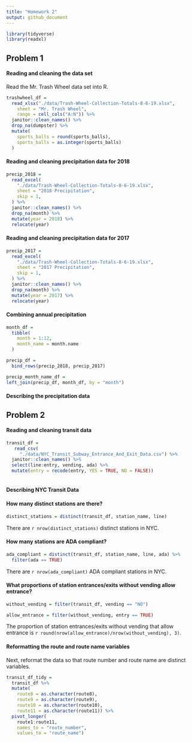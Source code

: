```yaml
---
title: "Homework 2"
output: github_document
---
```

```r
library(tidyverse)
library(readxl)
```

## Problem 1

#### Reading and cleaning the data set

Read the Mr. Trash Wheel data set into R.

```r
trashwheel_df =
  read_xlsx("./data/Trash-Wheel-Collection-Totals-8-6-19.xlsx",
    sheet = "Mr. Trash Wheel",
    range = cell_cols("A:N")) %>%
  janitor::clean_names() %>%
  drop_na(dumpster) %>%
  mutate(
    sports_balls = round(sports_balls),
    sports_balls = as.integer(sports_balls)
  )
```


#### Reading and cleaning precipitation data for 2018

```r
precip_2018 = 
  read_excel(
    "./data/Trash-Wheel-Collection-Totals-8-6-19.xlsx",
    sheet = "2018 Precipitation",
    skip = 1,
  ) %>%
  janitor::clean_names() %>%
  drop_na(month) %>%
  mutate(year = 2018) %>%
  relocate(year)
```


#### Reading and cleaning precipitation data for 2017
```r
precip_2017 = 
  read_excel(
    "./data/Trash-Wheel-Collection-Totals-8-6-19.xlsx",
    sheet = "2017 Precipitation",
    skip = 1,
  ) %>%
  janitor::clean_names() %>%
  drop_na(month) %>%
  mutate(year = 2017) %>%
  relocate(year)
```


#### Combining annual precipitation
```r
month_df = 
  tibble(
    month = 1:12,
    month_name = month.name
  )

precip_df = 
  bind_rows(precip_2018, precip_2017)

precip_month_name_df = 
left_join(precip_df, month_df, by = "month")
```


#### Describing the precipitation data



## Problem 2

#### Reading and cleaning transit data

```r
transit_df =
   read_csv(
     "./data/NYC_Transit_Subway_Entrance_And_Exit_Data.csv") %>%
  janitor::clean_names() %>%
  select(line:entry, vending, ada) %>%
  mutate(entry = recode(entry, YES = TRUE, NO = FALSE))
 
```

#### Describing NYC Transit Data



#### How many distinct stations are there?
```r
distinct_stations = distinct(transit_df, station_name, line)
```
There are `r nrow(distinct_stations)` distinct stations in NYC.

#### How many stations are ADA compliant?
```r
ada_compliant = distinct(transit_df, station_name, line, ada) %>%
  filter(ada == TRUE)
```
There are `r nrow(ada_compliant)` ADA compliant stations in NYC.

#### What proportions of station entrances/exits without vending allow entrance?
```r
without_vending = filter(transit_df, vending == "NO")

allow_entrance = filter(without_vending, entry == TRUE)
```
The proportion of station entrances/exits without vending that allow entrance is `r round(nrow(allow_entrance)/nrow(without_vending), 3)`.



#### Reformatting the route and route name variables
Next, reformat the data so that route number and route name are distinct variables.
```r
transit_df_tidy =
  transit_df %>%
  mutate(
    route8 = as.character(route8),
    route9 = as.character(route9),
    route10 = as.character(route10),
    route11 = as.character(route11)) %>%
  pivot_longer(
    route1:route11,
    names_to = "route_number",
    values_to = "route_name")
  
    
  
```

